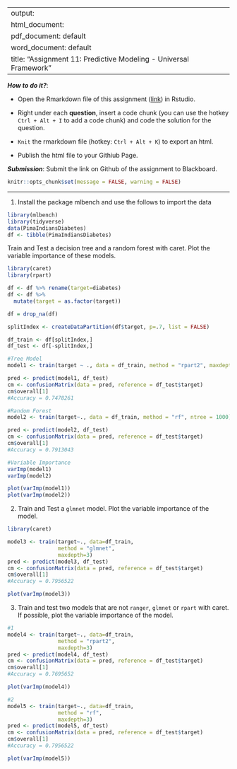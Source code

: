 
---
output: 
  html_document:
  pdf_document: default
  word_document: default
title: "Assignment 11: Predictive Modeling - Universal Framework"
---

***How to do it?***: 

- Open the Rmarkdown file of this assignment ([link](assignment11.Rmd)) in Rstudio. 

- Right under each **question**, insert  a code chunk (you can use the hotkey `Ctrl + Alt + I` to add a code chunk) and code the solution for the question. 

- `Knit` the rmarkdown file (hotkey: `Ctrl + Alt + K`) to export an html.  

-  Publish the html file to your Githiub Page. 

***Submission***: Submit the link on Github of the assignment to Blackboard.

```r
knitr::opts_chunk$set(message = FALSE, warning = FALSE)
```


-------

1. Install the package mlbench and use the follows to import the data

```r
library(mlbench)
library(tidyverse)
data(PimaIndiansDiabetes)
df <- tibble(PimaIndiansDiabetes)
```

Train and Test a decision tree and a random forest with caret. Plot the variable importance of these models. 

```r
library(caret)
library(rpart)

df <- df %>% rename(target=diabetes)
df <- df %>% 
  mutate(target = as.factor(target))

df = drop_na(df)

splitIndex <- createDataPartition(df$target, p=.7, list = FALSE)

df_train <- df[splitIndex,]
df_test <- df[-splitIndex,]

#Tree Model
model1 <- train(target ~ ., data = df_train, method = "rpart2", maxdepth = 3)

pred <- predict(model1, df_test)
cm <- confusionMatrix(data = pred, reference = df_test$target)
cm$overall[1]
#Accuracy = 0.7478261

#Random Forest
model2 <- train(target~., data = df_train, method = "rf", ntree = 1000)

pred <- predict(model2, df_test)
cm <- confusionMatrix(data = pred, reference = df_test$target)
cm$overall[1]
#Accuracy = 0.7913043

#Variable Importance
varImp(model1)
varImp(model2)

plot(varImp(model1))
plot(varImp(model2))
```

2. Train and Test a `glmnet` model. Plot the variable importance of the model. 

```r
library(caret)

model3 <- train(target~., data=df_train, 
                method = "glmnet",
                maxdepth=3)
pred <- predict(model3, df_test)
cm <- confusionMatrix(data = pred, reference = df_test$target)
cm$overall[1]
#Accuracy = 0.7956522 

plot(varImp(model3))
```

3. Train and test two models that are not `ranger`, `glmnet` or `rpart`  with caret. If possible, plot the variable importance of the model. 

```r
#1
model4 <- train(target~., data=df_train, 
                method = "rpart2",
                maxdepth=3)
pred <- predict(model4, df_test)
cm <- confusionMatrix(data = pred, reference = df_test$target)
cm$overall[1]
#Accuracy = 0.7695652 

plot(varImp(model4))

#2
model5 <- train(target~., data=df_train, 
                method = "rf",
                maxdepth=3)
pred <- predict(model5, df_test)
cm <- confusionMatrix(data = pred, reference = df_test$target)
cm$overall[1]
#Accuracy = 0.7956522 

plot(varImp(model5))
```

